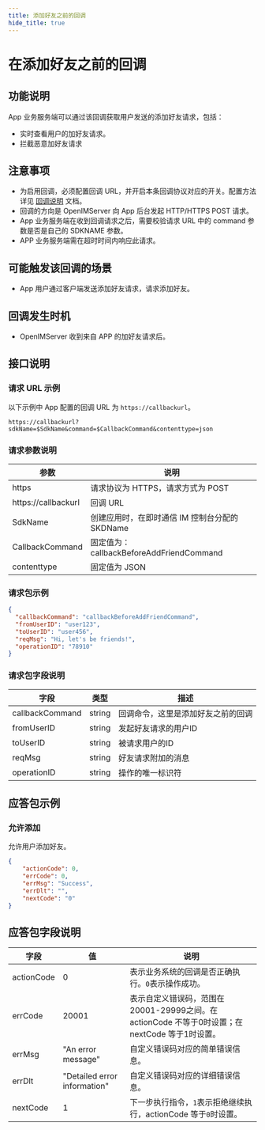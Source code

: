 ```yaml
---
title: 添加好友之前的回调
hide_title: true
---
```


# 在添加好友之前的回调

## 功能说明
App 业务服务端可以通过该回调获取用户发送的添加好友请求，包括：
- 实时查看用户的加好友请求。
- 拦截恶意加好友请求


## 注意事项
- 为启用回调，必须配置回调 URL，并开启本条回调协议对应的开关。配置方法详见 [回调说明](../introduction) 文档。
- 回调的方向是 OpenIMServer 向 App 后台发起 HTTP/HTTPS POST 请求。
- App 业务服务端在收到回调请求之后，需要校验请求 URL 中的 command 参数是否是自己的 SDKNAME 参数。
- APP 业务服务端需在超时时间内响应此请求。

## 可能触发该回调的场景
- App 用户通过客户端发送添加好友请求，请求添加好友。

## 回调发生时机
- OpenIMServer 收到来自 APP 的加好友请求后。

## 接口说明

### 请求 URL 示例
以下示例中 App 配置的回调 URL 为 `https://callbackurl`。
```plaintext
https://callbackurl?sdkName=$SdkName&command=$CallbackCommand&contenttype=json
```

### 请求参数说明

| 参数                 | 说明                                                   |
|-------------------- |------------------------------------------------------ |
| https               | 请求协议为 HTTPS，请求方式为 POST                      |
| https://callbackurl | 回调 URL                                               |
| SdkName             | 创建应用时，在即时通信 IM 控制台分配的 SKDName        |
| CallbackCommand     | 固定值为：callbackBeforeAddFriendCommand              |
| contenttype         | 固定值为 JSON                                         |

### 请求包示例
```json
{
  "callbackCommand": "callbackBeforeAddFriendCommand",
  "fromUserID": "user123",
  "toUserID": "user456",
  "reqMsg": "Hi, let's be friends!",
  "operationID": "78910"
}
```

### 请求包字段说明

| 字段           | 类型   | 描述                         |
|---------------|--------|-----------------------------|
| callbackCommand| string | 回调命令，这里是添加好友之前的回调 |
| fromUserID     | string | 发起好友请求的用户ID          |
| toUserID       | string | 被请求用户的ID               |
| reqMsg         | string | 好友请求附加的消息           |
| operationID    | string | 操作的唯一标识符             |

## 应答包示例

### 允许添加
允许用户添加好友。

```json
{
    "actionCode": 0,
    "errCode": 0,
    "errMsg": "Success",
    "errDlt": "",
    "nextCode": "0"
}
```

## 应答包字段说明

| 字段       | 值    | 说明                                     |
|------------|-------|----------------------------------------|
| actionCode | 0     | 表示业务系统的回调是否正确执行。`0`表示操作成功。 |
| errCode    | 20001 | 表示自定义错误码，范围在20001-29999之间。在 actionCode 不等于0时设置；在 nextCode 等于1时设置。|
| errMsg     | "An error message" | 自定义错误码对应的简单错误信息。|
| errDlt     | "Detailed error information" | 自定义错误码对应的详细错误信息。|
| nextCode   | 1     | 下一步执行指令，`1`表示拒绝继续执行，actionCode 等于`0`时设置。|
